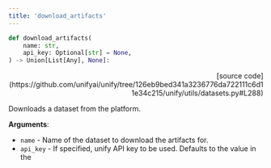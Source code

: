 ```yaml
---
title: 'download_artifacts'
---
```


```python
def download_artifacts(
    name: str,
    api_key: Optional[str] = None,
) -> Union[List[Any], None]:
```

<p align="right">[source code](https://github.com/unifyai/unify/tree/126eb9bed341a3236776da722111c6d11e34c215/unify/utils/datasets.py#L288)</p>

Downloads a dataset from the platform.

**Arguments**:

- `name` - Name of the dataset to download the artifacts for.
- `api_key` - If specified, unify API key to be used. Defaults to the value in the